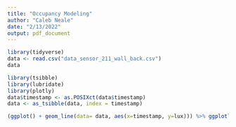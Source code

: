 ```yaml
---
title: "Occupancy Modeling"
author: "Caleb Neale"
date: "2/13/2022"
output: pdf_document
---
```


```r
library(tidyverse)
data <- read.csv("data_sensor_211_wall_back.csv")
data
```
```r
library(tsibble)
library(lubridate)
library(plotly)
data$timestamp <- as.POSIXct(data$timestamp)
data <- as_tsibble(data, index = timestamp)

(ggplot() + geom_line(data= data, aes(x=timestamp, y=lux))) %>% ggplotly()
```

